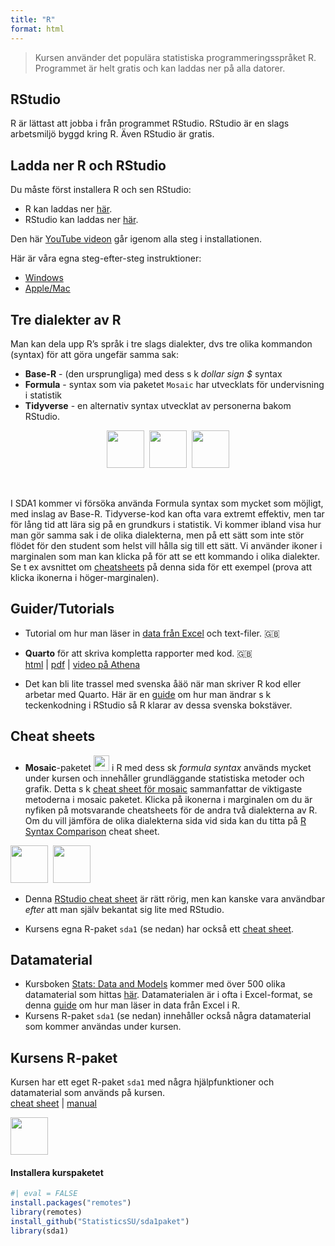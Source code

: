 ```yaml
---
title: "R"
format: html
---
```


> Kursen använder det populära statistiska programmeringsspråket R. Programmet är helt gratis och kan laddas ner på alla datorer.

## RStudio

R är lättast att jobba i från programmet RStudio. RStudio är en slags arbetsmiljö byggd kring R. Även RStudio är gratis.

## Ladda ner R och RStudio

Du måste först installera R och sen RStudio:

-   R kan laddas ner [här](https://ftp.acc.umu.se/mirror/CRAN/).
-   RStudio kan laddas ner [här](https://www.rstudio.com/products/rstudio/download/#download).

Den här [YouTube videon](https://youtu.be/TFGYlKvQEQ4) går igenom alla steg i installationen.

Här är våra egna steg-efter-steg instruktioner:

-   [Windows](/R/InstallR/installR_windows.qmd)
-   [Apple/Mac](/R/InstallR/installR_mac.qmd)

## Tre dialekter av R

Man kan dela upp R's språk i tre slags dialekter, dvs tre olika kommandon (syntax) för att göra ungefär samma sak:

-   **Base-R** - (den ursprungliga) med dess s k *dollar sign \$* syntax
-   **Formula** - syntax som via paketet `Mosaic` har utvecklats för undervisning i statistik
-   **Tidyverse** - en alternativ syntax utvecklat av personerna bakom RStudio.

<center>[![](misc/hexagons/figs/base_r_hexagon.svg){width="60"}](R/cheatsheets/base-r_cheat_sheet.pdf)  [![](misc/hexagons/figs/mosaic_hexagon.svg){width="60"}](R/cheatsheets/mosaic_cheatsheet_gf.pdf)  [![](misc/hexagons/figs/tidyverse_hexagon.svg){width="60"}](R/cheatsheets/ggplot2_cheatsheet.pdf)</center>

<br>

I SDA1 kommer vi försöka använda Formula syntax som mycket som möjligt, med inslag av Base-R. Tidyverse-kod kan ofta vara extremt effektiv, men tar för lång tid att lära sig på en grundkurs i statistik. Vi kommer ibland visa hur man gör samma sak i de olika dialekterna, men på ett sätt som inte stör flödet för den student som helst vill hålla sig till ett sätt. Vi använder ikoner i marginalen som man kan klicka på för att se ett kommando i olika dialekter. Se t ex avsnittet om [cheatsheets](#cheat-sheets) på denna sida för ett exempel (prova att klicka ikonerna i höger-marginalen).

## Guider/Tutorials

-   Tutorial om hur man läser in [data från Excel](/tutorials/ReadingDataFromFile/ReadingDataFromFile.html) och text-filer. 🇬🇧

-   **Quarto** för att skriva kompletta rapporter med kod. 🇬🇧\
    [html](/tutorials/Quarto/Intro2Quarto.html) \| [pdf](/tutorials/Quarto/Intro2Quarto.pdf) \| [video på Athena](https://athena.itslearning.com/ContentArea/ContentArea.aspx?LocationID=18157&LocationType=1&ElementID=2197031)

-   Det kan bli lite trassel med svenska åäö när man skriver R kod eller arbetar med Quarto. Här är en [guide](R/svenska_vokaler.pdf) om hur man ändrar s k teckenkodning i RStudio så R klarar av dessa svenska bokstäver.

## Cheat sheets {#cheat-sheets}

-   **Mosaic**-paketet [![](misc/hexagons/figs/mosaic_hexagon.svg){width="25"}](/R/cheatsheets/mosaic_cheatsheet_gf.pdf) i R med dess sk *formula syntax* används mycket under kursen och innehåller grundläggande statistiska metoder och grafik. Detta s k [cheat sheet för mosaic](https://github.com/mlaviolet/Mosaic-cheatsheets/raw/master/mosaic-cheatsheet-gf.pdf) sammanfattar de viktigaste metoderna i mosaic paketet. Klicka på ikonerna i marginalen om du är nyfiken på motsvarande cheatsheets för de andra två dialekterna av R. Om du vill jämföra de olika dialekterna sida vid sida kan du titta på [R Syntax Comparison](/R/cheatsheets/FormulaVsTidySyntax-cheatsheet.pdf) cheat sheet.

::: column-margin
[![](misc/hexagons/figs/base_r_hexagon.svg){width="60"}](/R/cheatsheets/base-r_cheat_sheet.pdf)  [![](misc/hexagons/figs/tidyverse_hexagon.svg){width="60"}](/R/cheatsheets/ggplot2_cheatsheet.pdf)
:::

-   Denna [RStudio cheat sheet](/R/cheatsheets/rstudio-ide_cheatsheet.pdf) är rätt rörig, men kan kanske vara användbar *efter* att man själv bekantat sig lite med RStudio.

-   Kursens egna R-paket `sda1` (se nedan) har också ett [cheat sheet](R/cheatsheets/sda1_cheatsheet.pdf).

## Datamaterial

-   Kursboken [Stats: Data and Models](https://nordics.pearson.com/products/stats-data-and-models-5th-global-edition-e-book?variant=42945920630933) kommer med över 500 olika datamaterial som hittas [här](https://media.pearsoncmg.com/intl/ge/2021/cws/ge_deveaux_stats_5/statdm5d_datasets.html). Datamaterialen är i ofta i Excel-format, se denna [guide](/tutorials/ReadingDataFromFile/ReadingDataFromFile.html) om hur man läser in data från Excel i R.
-   Kursens R-paket `sda1` (se nedan) innehåller också några datamaterial som kommer användas under kursen.

## Kursens R-paket

Kursen har ett eget R-paket `sda1` med några hjälpfunktioner och datamaterial som används på kursen.\
[cheat sheet](R/cheatsheets/sda1_cheatsheet.pdf) \| [manual](https://github.com/StatisticsSU/sda1paket/raw/main/sda1_0.0.1.pdf)

::: column-margin
[![](misc/hexagons/figs/sda1paketlogo.svg){fig-alt="sda1 kurspaket för R" fig-align="center" width="60"}](https://github.com/StatisticsSU/sda1paket)
:::

#### Installera kurspaketet

```r
#| eval = FALSE
install.packages("remotes") 
library(remotes)
install_github("StatisticsSU/sda1paket") 
library(sda1)
```
